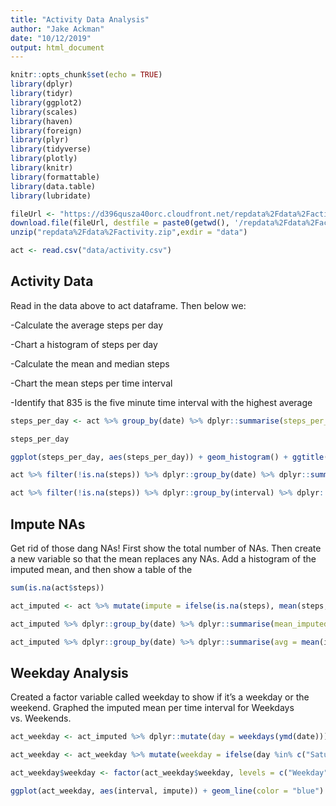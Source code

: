 ```yaml
---
title: "Activity Data Analysis"
author: "Jake Ackman"
date: "10/12/2019"
output: html_document
---
```


```r
knitr::opts_chunk$set(echo = TRUE)
library(dplyr)
library(tidyr)
library(ggplot2)
library(scales)
library(haven)
library(foreign)
library(plyr)
library(tidyverse)
library(plotly)
library(knitr)
library(formattable)
library(data.table)
library(lubridate)
```

```r
fileUrl <- "https://d396qusza40orc.cloudfront.net/repdata%2Fdata%2Factivity.zip"
download.file(fileUrl, destfile = paste0(getwd(), '/repdata%2Fdata%2Factivity.zip'))
unzip("repdata%2Fdata%2Factivity.zip",exdir = "data")

act <- read.csv("data/activity.csv")

```

## Activity Data

Read in the data above to act dataframe. Then below we:

-Calculate the average steps per day

-Chart a histogram of steps per day

-Calculate the mean and median steps

-Chart the mean steps per time interval

-Identify that 835 is the five minute time interval with the highest average

```r
steps_per_day <- act %>% group_by(date) %>% dplyr::summarise(steps_per_day = sum(steps, na.rm = TRUE))

steps_per_day

ggplot(steps_per_day, aes(steps_per_day)) + geom_histogram() + ggtitle("Steps Per Day Histogram")

act %>% filter(!is.na(steps)) %>% dplyr::group_by(date) %>% dplyr::summarise(mean_steps = mean(steps, na.rm = TRUE), median_steps = median(steps, na.rm =TRUE))

act %>% filter(!is.na(steps)) %>% dplyr::group_by(interval) %>% dplyr::summarise(avg = mean(steps, na.rm = TRUE)) %>% ggplot(.,aes(interval, avg)) + geom_line() + ggtitle("Mean steps per Time Interval")

```

## Impute NAs

Get rid of those dang NAs! First show the total number of NAs. Then create a new variable so that the mean replaces any NAs. Add a histogram of the imputed mean, and then show a table of the 

```r

sum(is.na(act$steps))

act_imputed <- act %>% mutate(impute = ifelse(is.na(steps), mean(steps, na.rm = TRUE), steps))

act_imputed %>% dplyr::group_by(date) %>% dplyr::summarise(mean_imputed = mean(impute)) %>% ggplot(.,aes(mean_imputed)) + geom_histogram() + ggtitle("Mean Steps Per Day From Dataset with Imputed Mean")

act_imputed %>% dplyr::group_by(date) %>% dplyr::summarise(avg = mean(impute, na.rm = TRUE), median = median(impute, na.rm = TRUE)) %>% kable()

```


## Weekday Analysis

Created a factor variable called weekday to show if it's a weekday or the weekend. Graphed the imputed mean per time interval for Weekdays vs. Weekends.

```r

act_weekday <- act_imputed %>% dplyr::mutate(day = weekdays(ymd(date)))

act_weekday <- act_weekday %>% mutate(weekday = ifelse(day %in% c("Saturday", "Sunday"), "Weekend", "Weekday"))

act_weekday$weekday <- factor(act_weekday$weekday, levels = c("Weekday", "Weekend"))

ggplot(act_weekday, aes(interval, impute)) + geom_line(color = "blue") + facet_grid(weekday~., scales = "free") + theme_classic()


```

